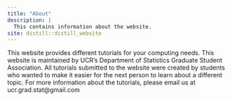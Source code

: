 ```yaml
---
title: "About"
description: |
  This contains information about the website.
site: distill::distill_website
---
```


This website provides different tutorials for your computing needs. This website is maintained by UCR's Department of Statistics Graduate Student Association. All tutorials submitted to the website were created by students who wanted to make it easier for the next person to learn about a different topic. For more information about the tutorials, please email us at ucr.grad.stat@gmail.com





